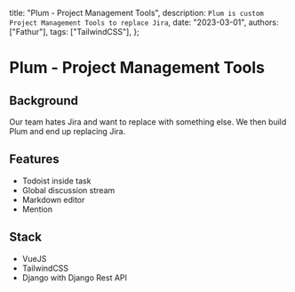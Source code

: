   title: "Plum - Project Management Tools",
  description: `Plum is custom Project Management Tools to replace Jira`,
  date: "2023-03-01",
  authors: ["Fathur"],
  tags: ["TailwindCSS"],
};

# Plum - Project Management Tools

## Background

Our team hates Jira and want to replace with something else. We then build Plum and end up replacing Jira.

## Features

- Todoist inside task
- Global discussion stream
- Markdown editor
- Mention

## Stack

- VueJS
- TailwindCSS
- Django with Django Rest API



